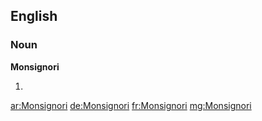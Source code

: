 ==English==

===Noun===
'''Monsignori'''

# {{plural of|[[Monsignor]]}}

[[ar:Monsignori]]
[[de:Monsignori]]
[[fr:Monsignori]]
[[mg:Monsignori]]